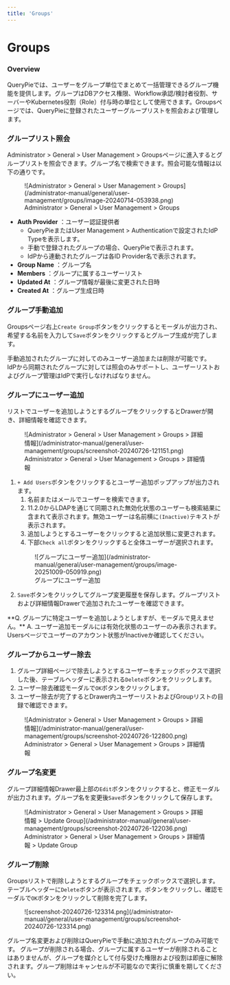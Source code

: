 ```yaml
---
title: 'Groups'
---
```



# Groups

### Overview

QueryPieでは、ユーザーをグループ単位でまとめて一括管理できるグループ機能を提供します。グループはDBアクセス権限、Workflow承認/検討者役割、サーバーやKubernetes役割（Role）付与時の単位として使用できます。Groupsページでは、QueryPieに登録されたユーザーグループリストを照会および管理します。


### グループリスト照会

Administrator &gt; General &gt; User Management &gt; Groupsページに進入するとグループリストを照会できます。グループ名で検索できます。照会可能な情報は以下の通りです。

<figure data-layout="center" data-align="center">
![Administrator &gt; General &gt; User Management &gt; Groups](/administrator-manual/general/user-management/groups/image-20240714-053938.png)
<figcaption>
Administrator &gt; General &gt; User Management &gt; Groups
</figcaption>
</figure>

*  **Auth Provider**  ：ユーザー認証提供者
    * QueryPieまたはUser Management > Authenticationで設定されたIdP Typeを表示します。
    * 手動で登録されたグループの場合、QueryPieで表示されます。
    * IdPから連動されたグループは各ID Provider名で表示されます。
*  **Group Name** ：グループ名
*  **Members**  ：グループに属するユーザーリスト
*  **Updated At** ：グループ情報が最後に変更された日時
*  **Created At** ：グループ生成日時


### グループ手動追加

Groupsページ右上`Create Group`ボタンをクリックするとモーダルが出力され、希望する名前を入力して`Save`ボタンをクリックするとグループ生成が完了します。

<Callout type="important">
手動追加されたグループに対してのみユーザー追加または削除が可能です。<br/>IdPから同期されたグループに対しては照会のみサポートし、ユーザーリストおよびグループ管理はIdPで実行しなければなりません。
</Callout>


### グループにユーザー追加

リストでユーザーを追加しようとするグループをクリックするとDrawerが開き、詳細情報を確認できます。

<figure data-layout="center" data-align="center">
![Administrator &gt; General &gt; User Management &gt; Groups > 詳細情報](/administrator-manual/general/user-management/groups/screenshot-20240726-121151.png)
<figcaption>
Administrator &gt; General &gt; User Management &gt; Groups > 詳細情報
</figcaption>
</figure>

1. `+ Add Users`ボタンをクリックするとユーザー追加ポップアップが出力されます。
    1. 名前またはメールでユーザーを検索できます。
    2. 11.2.0からLDAPを通じて同期された無効化状態のユーザーも検索結果に含まれて表示されます。無効ユーザーは名前横に`(Inactive)`テキストが表示されます。
    3. 追加しようとするユーザーをクリックすると追加状態に変更されます。
    4. 下部`Check all`ボタンをクリックすると全体ユーザーが選択されます。<br/>  
      <figure data-layout="center" data-align="center">
      ![グループにユーザー追加](/administrator-manual/general/user-management/groups/image-20251009-050919.png)
      <figcaption>
      グループにユーザー追加
      </figcaption>
      </figure>
2. `Save`ボタンをクリックしてグループ変更履歴を保存します。グループリストおよび詳細情報Drawerで追加されたユーザーを確認できます。

<Callout type="info">
**Q. グループに特定ユーザーを追加しようとしますが、モーダルで見えません。**
A. ユーザー追加モーダルには有効化状態のユーザーのみ表示されます。Usersページでユーザーのアカウント状態がInactiveか確認してください。
</Callout>


### グループからユーザー除去

1. グループ詳細ページで除去しようとするユーザーをチェックボックスで選択した後、テーブルヘッダーに表示される`Delete`ボタンをクリックします。
2. ユーザー除去確認モーダルで`OK`ボタンをクリックします。
3. ユーザー除去が完了するとDrawer内ユーザーリストおよびGroupリストの目録で確認できます。

<figure data-layout="center" data-align="center">
![Administrator &gt; General &gt; User Management &gt; Groups > 詳細情報](/administrator-manual/general/user-management/groups/screenshot-20240726-122800.png)
<figcaption>
Administrator &gt; General &gt; User Management &gt; Groups > 詳細情報
</figcaption>
</figure>


### グループ名変更

グループ詳細情報Drawer最上部の`Edit`ボタンをクリックすると、修正モーダルが出力されます。グループ名を変更後`Save`ボタンをクリックして保存します。

<figure data-layout="center" data-align="center">
![Administrator &gt; General &gt; User Management &gt; Groups > 詳細情報 > Update Group](/administrator-manual/general/user-management/groups/screenshot-20240726-122036.png)
<figcaption>
Administrator &gt; General &gt; User Management &gt; Groups > 詳細情報 > Update Group
</figcaption>
</figure>


### グループ削除

Groupsリストで削除しようとするグループをチェックボックスで選択します。テーブルヘッダーに`Delete`ボタンが表示されます。ボタンをクリックし、確認モーダルで`OK`ボタンをクリックして削除を完了します。

<figure data-layout="center" data-align="center">
![screenshot-20240726-123314.png](/administrator-manual/general/user-management/groups/screenshot-20240726-123314.png)
</figure>

<Callout type="info">
グループ名変更および削除はQueryPieで手動に追加されたグループのみ可能です。
</Callout>

<Callout type="important">
グループが削除される場合、グループに属するユーザーが削除されることはありませんが、グループを媒介として付与受けた権限および役割は即座に解除されます。グループ削除はキャンセルが不可能なので実行に慎重を期してください。
</Callout>